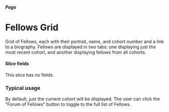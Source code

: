 

<Meta title="Pages/Fellows Grid" component={PageBodyFellowsGrid} />

##### Page

# Fellows Grid

Grid of Fellows, each with their portrait, name, and cohort number and a link
to a biography. Fellows are displayed in two tabs: one displaying just the most
recent cohort, and another displaying fellows from all cohorts.

#### Slice fields

This slice has no fields.

### Typical usage

By default, just the current cohort will be displayed. The user can click the
"Forum of Fellows" button to toggle to the full list of Fellows.

<Canvas withSource="none">
  <Story name="Typical usage">
    <PageBodyFellowsGrid nextSharesBg={false} />
  </Story>
</Canvas>
